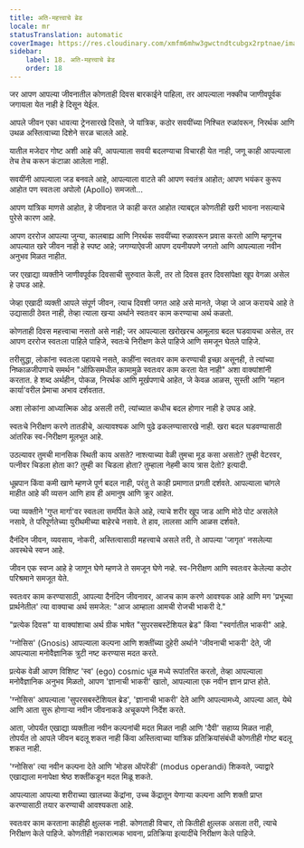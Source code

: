 ```yaml
---
title: अति-महत्त्वाचे ब्रेड
locale: mr
statusTranslation: automatic
coverImage: https://res.cloudinary.com/xmfm6mhw3gwctndtcubgx2rptnae/image/upload/v1740468922/small_cover_tratado_de_psicologia_revolucionaria_a4c0dca4e0.webp
sidebar:
    label: 18. अति-महत्त्वाचे ब्रेड
    order: 18
---
```

जर आपण आपल्या जीवनातील कोणताही दिवस बारकाईने पाहिला, तर आपल्याला नक्कीच जाणीवपूर्वक जगायला येत नाही हे दिसून येईल.

आपले जीवन एका धावत्या ट्रेनसारखे दिसते, जे यांत्रिक, कठोर सवयींच्या निश्चित रुळांवरून, निरर्थक आणि उथळ अस्तित्वाच्या दिशेने सरळ चालले आहे.

यातील मजेदार गोष्ट अशी आहे की, आपल्याला सवयी बदलण्याचा विचारही येत नाही, जणू काही आपल्याला तेच तेच करून कंटाळा आलेला नाही.

सवयींनी आपल्याला जड बनवले आहे, आपल्याला वाटते की आपण स्वतंत्र आहोत; आपण भयंकर कुरूप आहोत पण स्वतःला अपोलो (Apollo) समजतो...

आपण यांत्रिक माणसे आहोत, हे जीवनात जे काही करत आहोत त्याबद्दल कोणतीही खरी भावना नसल्याचे पुरेसे कारण आहे.

आपण दररोज आपल्या जुन्या, कालबाह्य आणि निरर्थक सवयींच्या रुळावरून प्रवास करतो आणि म्हणूनच आपल्यात खरे जीवन नाही हे स्पष्ट आहे; जगण्याऐवजी आपण दयनीयपणे जगतो आणि आपल्याला नवीन अनुभव मिळत नाहीत.

जर एखाद्या व्यक्तीने जाणीवपूर्वक दिवसाची सुरुवात केली, तर तो दिवस इतर दिवसांपेक्षा खूप वेगळा असेल हे उघड आहे.

जेव्हा एखादी व्यक्ती आपले संपूर्ण जीवन, त्याच दिवशी जगत आहे असे मानते, जेव्हा जे आज करायचे आहे ते उद्यासाठी ठेवत नाही, तेव्हा त्याला खऱ्या अर्थाने स्वतःवर काम करण्याचा अर्थ कळतो.

कोणताही दिवस महत्त्वाचा नसतो असे नाही; जर आपल्याला खरोखरच आमूलाग्र बदल घडवायचा असेल, तर आपण दररोज स्वतःला पाहिले पाहिजे, स्वतःचे निरीक्षण केले पाहिजे आणि समजून घेतले पाहिजे.

तरीसुद्धा, लोकांना स्वतःला पहायचे नसते, काहींना स्वतःवर काम करण्याची इच्छा असूनही, ते त्यांच्या निष्काळजीपणाचे समर्थन "ऑफिसमधील कामामुळे स्वतःवर काम करता येत नाही" अशा वाक्यांशांनी करतात. हे शब्द अर्थहीन, पोकळ, निरर्थक आणि मूर्खपणाचे आहेत, जे केवळ आळस, सुस्ती आणि 'महान कार्या'वरील प्रेमाचा अभाव दर्शवतात.

अशा लोकांना आध्यात्मिक ओढ असली तरी, त्यांच्यात कधीच बदल होणार नाही हे उघड आहे.

स्वतःचे निरीक्षण करणे तातडीचे, अत्यावश्यक आणि पुढे ढकलण्यासारखे नाही. खरा बदल घडवण्यासाठी आंतरिक स्व-निरीक्षण मूलभूत आहे.

उठल्यावर तुमची मानसिक स्थिती काय असते? नाश्त्याच्या वेळी तुमचा मूड कसा असतो? तुम्ही वेटरवर, पत्नीवर चिडला होता का? तुम्ही का चिडला होता? तुम्हाला नेहमी काय त्रास देतो? इत्यादी.

धूम्रपान किंवा कमी खाणे म्हणजे पूर्ण बदल नाही, परंतु ते काही प्रमाणात प्रगती दर्शवते. आपल्याला चांगले माहीत आहे की व्यसन आणि हाव ही अमानुष आणि क्रूर आहेत.

ज्या व्यक्तीने 'गुप्त मार्गा'वर स्वतःला समर्पित केले आहे, त्याचे शरीर खूप जाड आणि मोठे पोट असलेले नसावे, ते परिपूर्णतेच्या युरीथमीच्या बाहेरचे नसावे. ते हाव, लालसा आणि आळस दर्शवते.

दैनंदिन जीवन, व्यवसाय, नोकरी, अस्तित्वासाठी महत्त्वाचे असले तरी, ते आपल्या 'जागृत' नसलेल्या अवस्थेचे स्वप्न आहे.

जीवन एक स्वप्न आहे हे जाणून घेणे म्हणजे ते समजून घेणे नव्हे. स्व-निरीक्षण आणि स्वतःवर केलेल्या कठोर परिश्रमाने समजूत येते.

स्वतःवर काम करण्यासाठी, आपल्या दैनंदिन जीवनावर, आजच काम करणे आवश्यक आहे आणि मग 'प्रभूच्या प्रार्थनेतील' त्या वाक्याचा अर्थ समजेल: "आज आम्हाला आमची रोजची भाकरी दे."

"प्रत्येक दिवस" या वाक्यांशाचा अर्थ ग्रीक भाषेत "सुपरसबस्टेंशियल ब्रेड" किंवा "स्वर्गातील भाकरी" आहे.

'ग्नोसिस' (Gnosis) आपल्याला कल्पना आणि शक्तींच्या दुहेरी अर्थाने 'जीवनाची भाकरी' देते, जी आपल्याला मनोवैज्ञानिक त्रुटी नष्ट करण्यास मदत करते.

प्रत्येक वेळी आपण विशिष्ट 'स्व' (ego) cosmic धूळ मध्ये रूपांतरित करतो, तेव्हा आपल्याला मनोवैज्ञानिक अनुभव मिळतो, आपण 'ज्ञानाची भाकरी' खातो, आपल्याला एक नवीन ज्ञान प्राप्त होते.

'ग्नोसिस' आपल्याला 'सुपरसबस्टेंशियल ब्रेड', 'ज्ञानाची भाकरी' देते आणि आपल्यामध्ये, आपल्या आत, येथे आणि आता सुरू होणाऱ्या नवीन जीवनाकडे अचूकपणे निर्देश करते.

आता, जोपर्यंत एखाद्या व्यक्तीला नवीन कल्पनांची मदत मिळत नाही आणि 'दैवी' सहाय्य मिळत नाही, तोपर्यंत तो आपले जीवन बदलू शकत नाही किंवा अस्तित्वाच्या यांत्रिक प्रतिक्रियांसंबंधी कोणतीही गोष्ट बदलू शकत नाही.

'ग्नोसिस' त्या नवीन कल्पना देते आणि 'मोडस ऑपरेंडी' (modus operandi) शिकवते, ज्याद्वारे एखाद्याला मनापेक्षा श्रेष्ठ शक्तींकडून मदत मिळू शकते.

आपल्याला आपल्या शरीराच्या खालच्या केंद्रांना, उच्च केंद्रातून येणाऱ्या कल्पना आणि शक्ती प्राप्त करण्यासाठी तयार करण्याची आवश्यकता आहे.

स्वतःवर काम करताना काहीही क्षुल्लक नाही. कोणताही विचार, तो कितीही क्षुल्लक असला तरी, त्याचे निरीक्षण केले पाहिजे. कोणतीही नकारात्मक भावना, प्रतिक्रिया इत्यादींचे निरीक्षण केले पाहिजे.

